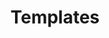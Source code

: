 ---
title: 'Templates'
description: 'Learn how platform leads can bundle blueprints, catalog properties, and plugins into templates to establish golden paths for new services.'
icon: 'layer-group'
---